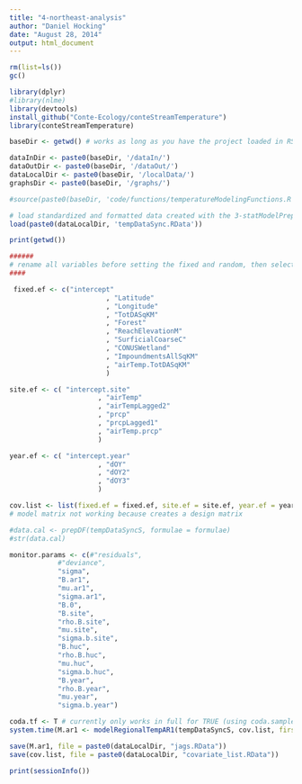```yaml
---
title: "4-northeast-analysis"
author: "Daniel Hocking"
date: "August 28, 2014"
output: html_document
---
```


```r

rm(list=ls())
gc()

```


```r
library(dplyr)
#library(nlme)
library(devtools)
install_github("Conte-Ecology/conteStreamTemperature")
library(conteStreamTemperature)

baseDir <- getwd() # works as long as you have the project loaded in RStudio - does not work for kniting

dataInDir <- paste0(baseDir, '/dataIn/')
dataOutDir <- paste0(baseDir, '/dataOut/')
dataLocalDir <- paste0(baseDir, '/localData/')
graphsDir <- paste0(baseDir, '/graphs/')

#source(paste0(baseDir, 'code/functions/temperatureModelingFunctions.R'))

# load standardized and formatted data created with the 3-statModelPrep.Rmd script
load(paste0(dataLocalDir, 'tempDataSync.RData'))
```

```r
print(getwd())
```

```r

######
# rename all variables before setting the fixed and random, then select them by list?
####

 fixed.ef <- c("intercept" 
                        , "Latitude" 
                        , "Longitude" 
                        , "TotDASqKM" 
                        , "Forest" 
                        , "ReachElevationM" 
                        , "SurficialCoarseC" 
                        , "CONUSWetland" 
                        , "ImpoundmentsAllSqKM" 
                        , "airTemp.TotDASqKM"
                        )

site.ef <- c( "intercept.site" 
                      , "airTemp" 
                      , "airTempLagged2" 
                      , "prcp" 
                      , "prcpLagged1" 
                      , "airTemp.prcp"
                      )

year.ef <- c( "intercept.year"
                      , "dOY" 
                      , "dOY2"
                      , "dOY3"
                      )

cov.list <- list(fixed.ef = fixed.ef, site.ef = site.ef, year.ef = year.ef)
# model matrix not working because creates a design matrix

#data.cal <- prepDF(tempDataSyncS, formulae = formulae)
#str(data.cal)

monitor.params <- c(#"residuals",
            #"deviance",
            "sigma",
            "B.ar1",
            "mu.ar1",
            "sigma.ar1",
            "B.0",
            "B.site",
            "rho.B.site",
            "mu.site",
            "sigma.b.site",
            "B.huc",
            "rho.B.huc",
            "mu.huc",
            "sigma.b.huc",
            "B.year",
            "rho.B.year",
            "mu.year",
            "sigma.b.year")

coda.tf <- T # currently only works in full for TRUE (using coda.samples)
system.time(M.ar1 <- modelRegionalTempAR1(tempDataSyncS, cov.list, firstObsRows = firstObsRows, evalRows = evalRows, n.burn = 50, n.it = 50, n.thin = 1, nc = 3, coda = coda.tf, param.list = monitor.params)) # Slow with AR1: ~3-6 min per 100 iterations (13 min per 100 iter for site AR)

save(M.ar1, file = paste0(dataLocalDir, "jags.RData"))
save(cov.list, file = paste0(dataLocalDir, "covariate_list.RData"))

```


```r

print(sessionInfo())

```





